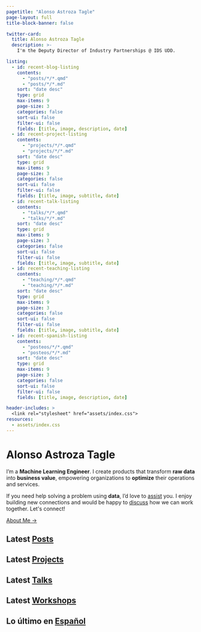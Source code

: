 ```yaml
---
pagetitle: "Alonso Astroza Tagle"
page-layout: full
title-block-banner: false

twitter-card:
  title: Alonso Astroza Tagle
  description: >-
    I'm the Deputy Director of Industry Partnerships @ IDS UDD.

listing:
  - id: recent-blog-listing
    contents:
      - "posts/*/*.qmd"
      - "posts/*/*.md"
    sort: "date desc"
    type: grid
    max-items: 9
    page-size: 3
    categories: false
    sort-ui: false
    filter-ui: false
    fields: [title, image, description, date]
  - id: recent-project-listing
    contents:
      - "projects/*/*.qmd"
      - "projects/*/*.md"
    sort: "date desc"
    type: grid
    max-items: 9
    page-size: 3
    categories: false
    sort-ui: false
    filter-ui: false
    fields: [title, image, subtitle, date]
  - id: recent-talk-listing
    contents:
      - "talks/*/*.qmd"
      - "talks/*/*.md"
    sort: "date desc"
    type: grid
    max-items: 9
    page-size: 3
    categories: false
    sort-ui: false
    filter-ui: false
    fields: [title, image, subtitle, date]
  - id: recent-teaching-listing
    contents:
      - "teaching/*/*.qmd"
      - "teaching/*/*.md"
    sort: "date desc"
    type: grid
    max-items: 9
    page-size: 3
    categories: false
    sort-ui: false
    filter-ui: false
    fields: [title, image, subtitle, date]
  - id: recent-spanish-listing
    contents:
      - "posteos/*/*.qmd"
      - "posteos/*/*.md"
    sort: "date desc"
    type: grid
    max-items: 9
    page-size: 3
    categories: false
    sort-ui: false
    filter-ui: false
    fields: [title, image, description, date]

header-includes: >
  <link rel="stylesheet" href="assets/index.css">
resources:
  - assets/index.css
---
```


```{=html}
<div class="site-hero mb-5">
  <div class="site-intro">
    <h1 class="site-title text-primary mt-0 fw-lighter text-center text-sm-start">
      Alonso
      <span class="nowrap">Astroza Tagle</span>
    </h1>

    <p class="site-into fs-5">
      I’m a <strong>Machine Learning Engineer</strong>. I create products that transform <strong>raw data</strong> into <strong>business value</strong>, empowering organizations to <strong>optimize</strong> their operations and services.
    </p>

    <p class="site-into fs-5">
      If you need help solving a problem using <strong>data</strong>, I’d love to <a class="mt4 action text" href="/consulting">assist</a> you. I enjoy building new connections and would be happy to <a class="mt4 action text" href="/contact">discuss</a> how we can work together. Let's connect!
    </p>
    <a class="mt4 action text" href="/about">About Me →</a>
  </div>
</div>
```


## Latest [Posts](/posts)

::: {#recent-blog-listing}
:::

## Latest [Projects](/projects)

::: {#recent-project-listing}
:::

## Latest [Talks](/talks)

::: {#recent-talk-listing}
:::

## Latest [Workshops](/teaching)

::: {#recent-teaching-listing}
:::

## Lo último en [Español](/posteos)

::: {#recent-spanish-listing}
:::